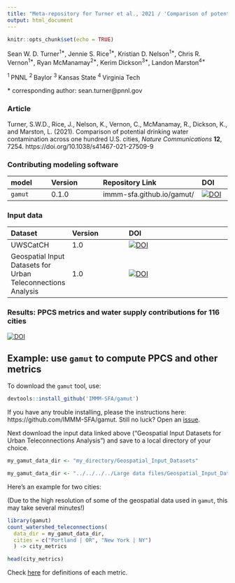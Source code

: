 ```yaml
---
title: "Meta-repository for Turner et al., 2021 / 'Comparison of potential drinking water source contamination across one hundred U.S. cities'"
output: html_document
---
```


```r
knitr::opts_chunk$set(echo = TRUE)
```


Sean W. D. Turner<sup>1\*</sup>, Jennie S. Rice<sup>1\*</sup>, Kristian D. Nelson<sup>1\*</sup>, Chris R. Vernon<sup>1\*</sup>, Ryan McManamay<sup>2\*</sup>, Kerim Dickson<sup>3\*</sup>, Landon Marston<sup>4\*</sup>

<sup>1 </sup> PNNL
<sup>2 </sup> Baylor
<sup>3 </sup> Kansas State
<sup>4 </sup> Virginia Tech

\* corresponding author: sean.turner@pnnl.gov

### Article
Turner, S.W.D., Rice, J., Nelson, K., Vernon, C.,  McManamay, R.,  Dickson, K., and Marston, L. (2021). Comparison of potential drinking water contamination across one hundred U.S. cities, *Nature Communications* **12**, 7254. https://doi.org/10.1038/s41467-021-27509-9

### Contributing modeling software
| model | Version | Repository Link | DOI |
|:------|:--------|:----------------|:----|
| `gamut` | 0.1.0 | immm-sfa.github.io/gamut/ | [![DOI](https://zenodo.org/badge/DOI/10.5281/zenodo.5590217.svg)](https://doi.org/10.5281/zenodo.5590217) |

### Input data
| Dataset | Version | DOI |
|:------|:--------|:----------------|
| UWSCatCH | 1.0 | [![DOI](https://zenodo.org/badge/DOI/10.5281/zenodo.4315195.svg)](https://doi.org/10.5281/zenodo.4315195)|
| Geospatial Input Datasets for Urban Teleconnections Analysis | 1.0 | [![DOI](https://zenodo.org/badge/DOI/10.5281/zenodo.4662993.svg)](https://doi.org/10.5281/zenodo.4662993)|

### Results: PPCS metrics and water supply contributions for 116 cities
[![DOI](https://zenodo.org/badge/DOI/10.5281/zenodo.5813878.svg)](https://doi.org/10.5281/zenodo.5813878)

## Example: use `gamut` to compute PPCS and other metrics

To download the `gamut` tool, use:

```r
devtools::install_github('IMMM-SFA/gamut')
```

If you have any trouble installing, please the instructions here: https://github.com/IMMM-SFA/gamut. Still no luck? Open an [issue](https://github.com/IMMM-SFA/gamut/issues).

Next download the input data linked above ("Geospatial Input Datasets for Urban Teleconnections Analysis") and save to a local directory of your choice.

```r
my_gamut_data_dir <- "my_directory/Geospatial_Input_Datasets"
```


```r
my_gamut_data_dir <- "../../../../Large data files/Geospatial_Input_Datasets/"
```

Here's an example for two cities:

(Due to the high resolution of some of the geospatial data used in `gamut`, this may take several minutes!)

```r
library(gamut)
count_watershed_teleconnections(
  data_dir = my_gamut_data_dir,
  cities = c("Portland | OR", "New York | NY")
  ) -> city_metrics

head(city_metrics)
```



Check [here](https://github.com/IMMM-SFA/gamut) for definitions of each metric.
